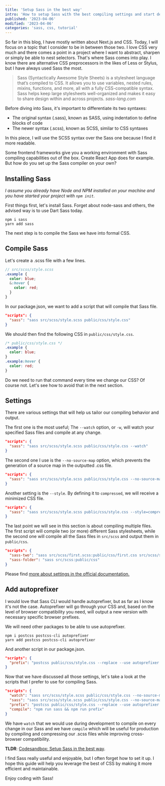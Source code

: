 ```yaml
---
title: 'Setup Sass in the best way'
intro: 'How to setup Sass with the best compiling settings and start developing with it'
published: '2023-04-06'
modified: '2023-04-06'
categories: 'sass, css, tutorial'
---
```



So far in this blog, I have mostly written about Next.js and CSS. Today, I will focus on a topic that I consider to be in between those two. I love CSS very much and there comes a point in a project where I want to abstract, sharpen or simply be able to nest selectors. That's where Sass comes into play. I know there are alternative CSS preprocessors in the likes of Less or Stylus, but I have always used Sass the most.

<blockquote>
  Sass (Syntactically Awesome Style Sheets) is a stylesheet language that’s compiled to CSS. It allows you to use
  variables, nested rules, mixins, functions, and more, all with a fully CSS-compatible syntax. Sass helps keep large
  stylesheets well-organized and makes it easy to share design within and across projects.
  <cite>sass-lang.com</cite>
</blockquote>

Before diving into Sass, it's important to differentiate its two syntaxes:

- The original syntax (.sass), known as SASS, using indentation to define blocks of code
- The newer syntax (.scss), known as SCSS, similar to CSS syntaxes

In this piece, I will use the SCSS syntax over the Sass one because I find it more readable.

Some frontend frameworks give you a working environment with Sass compiling capabilities out of the box. Create React App does for example. But how do you set up the Sass compiler on your own?

## Installing Sass

_I assume you already have Node and NPM installed on your machine and you have started your project with `npm init`._

First things first, let's install Sass. Forget about node-sass and others, the advised way is to use Dart Sass today.

```plaintext
npm i sass
yarn add sass
```

The next step is to compile the Sass we have into formal CSS.

## Compile Sass

Let's create a .scss file with a few lines.

```scss
// src/scss/style.scss
.example {
  color: blue;
  &:hover {
    color: red;
  }
}
```

In our package.json, we want to add a script that will compile that Sass file.

```json
"scripts": {
  "sass": "sass src/scss/style.scss public/css/style.css"
}
```

We should then find the following CSS in `public/css/style.css`.

```css
/* public/css/style.css */
.example {
  color: blue;
}
.example:hover {
  color: red;
}
```

Do we need to run that command every time we change our CSS? Of course not. Let's see how to avoid that in the next section.

## Settings

There are various settings that will help us tailor our compiling behavior and output.

The first one is the most useful; The `--watch` option, or `-w`, will watch your specified Sass files and compile at any change.

```json
"scripts": {
  "sass": "sass src/scss/style.scss public/css/style.css --watch"
}
```

The second one I use is the `--no-source-map` option, which prevents the generation of a source map in the outputted .css file.

```json
"scripts": {
  "sass": "sass src/scss/style.scss public/css/style.css --no-source-map"
}
```

Another setting is the `--style`. By defining it to `compressed`, we will receive a minimized CSS file.

```json
"scripts": {
  "sass": "sass src/scss/style.scss public/css/style.css --style=compressed"
}
```

The last point we will see in this section is about compiling multiple files. The first script will compile two (or more) different Sass stylesheets, while the second one will compile all the Sass files in `src/scss` and output them in `public/css`.

```json
"scripts": {
  "sass-two": "sass src/scss/first.scss:public/css/first.css src/scss/second.scss:public/css/second.css",
  "sass-folder": "sass src/scss:public/css"
}
```

Please find <a href="https://sass-lang.com/documentation/cli/dart-sass" target="_blank">more about settings in the official documentation.</a>

## Add autoprefixer

I would love that Sass CLI would handle autoprefixer, but as far as I know it's not the case. Autoprefixer will go through your CSS and, based on the level of browser compatibility you need, will output a new version with necessary specific browser prefixes.

We will need other packages to be able to use autoprefixer.

```plaintext
npm i postcss postcss-cli autoprefixer
yarn add postcss postcss-cli autoprefixer
```

And another script in our package.json.

```json
"scripts": {
  "prefix": "postcss public/css/style.css --replace --use autoprefixer -b 'defaults' --no-map"
}
```

Now that we have discussed all those settings, let's take a look at the scripts that I prefer to use for compiling Sass.

```json
"scripts": {
  "watch": "sass src/scss/style.scss public/css/style.css --no-source-map --watch",
  "sass": "sass src/scss/style.scss public/css/style.css --no-source-map --style=compressed",
  "prefix": "postcss public/css/style.css --replace --use autoprefixer -b 'defaults' --no-map",
  "compile": "npm run sass && npm run prefix"
}
```

We have `watch` that we would use during development to compile on every change in our Sass and we have `compile` which will be useful for production by compiling and compressing our .scss files while improving cross-browser compatibility.

**TLDR**: <a href="https://codesandbox.io/p/sandbox/setup-sass-jbjjlx" target="_blank">Codesandbox: Setup Sass in the best way</a>.

<Codesandbox sandbox="setup-sass-climu2" title="Setup Sass in the best way" />

I find Sass really useful and enjoyable, but I often forget how to set it up. I hope this guide will help you leverage the best of CSS by making it more efficient and maintainable.

Enjoy coding with Sass!

